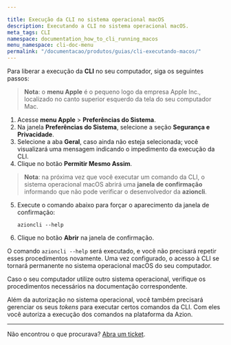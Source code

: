 ```yaml
---

title: Execução da CLI no sistema operacional macOS
description: Executando a CLI no sistema operacional macOS.
meta_tags: CLI
namespace: documentation_how_to_cli_running_macos
menu_namespace: cli-doc-menu
permalink: "/documentacao/produtos/guias/cli-executando-macos/"
---
```


Para liberar a execução da **CLI** no seu computador, siga os seguintes passos:

> **Nota**: o **menu Apple** é o pequeno logo da empresa Apple Inc., localizado no canto superior esquerdo da tela do seu computador Mac.

1. Acesse **menu Apple** > **Preferências do Sistema**.
2. Na janela **Preferências do Sistema**, selecione a seção **Segurança e Privacidade**.
3. Selecione a aba **Geral**, caso ainda não esteja selecionada; você visualizará uma mensagem indicando o impedimento da execução da CLI.
4. Clique no botão **Permitir Mesmo Assim**.

> **Nota**: na próxima vez que você executar um comando da CLI, o sistema operacional macOS abrirá uma **janela de confirmação** informando que não pode verificar o desenvolvedor da **azioncli**.

5. Execute o comando abaixo para forçar o aparecimento da janela de confirmação:

    `azioncli --help`

6. Clique no botão **Abrir** na janela de confirmação.

O comando `azioncli --help` será executado, e você não precisará repetir esses procedimentos novamente. Uma vez configurado, o acesso à CLI se tornará permanente no sistema operacional macOS do seu computador.

Caso o seu computador utilize outro sistema operacional, verifique os procedimentos necessários na documentação correspondente.

Além da autorização no sistema operacional, você também precisará gerenciar os seus *tokens* para executar certos comandos da CLI. Com eles você autoriza a execução dos comandos na plataforma da Azion.

---


Não encontrou o que procurava? [Abra um ticket](https://tickets.azion.com/pt-BR/support/login/).

